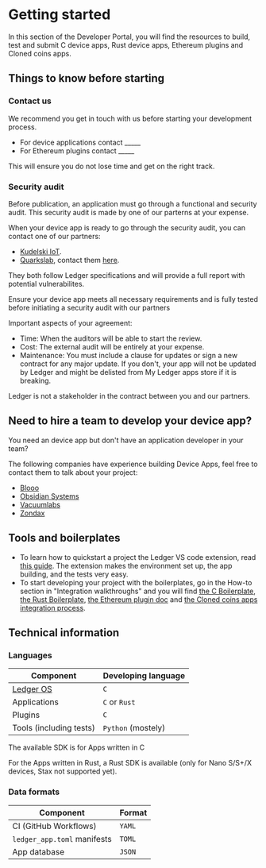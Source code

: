 
# Getting started

In this section of the Developer Portal, you will find the resources to build, test and submit C device apps, Rust device apps, Ethereum plugins and Cloned coins apps. 

## Things to know before starting

### Contact us 

We recommend you get in touch with us before starting your development process.
  - For device applications contact  _____
  - For Ethereum plugins contact _____

This will ensure you do not lose time and get on the right track.



### Security audit

Before publication, an application must go through a functional and security audit. This security audit is made by one of our parterns at your expense.

When your device app is ready to go through the security audit, you can contact one of our partners:

- [Kudelski IoT]( https://www.kudelski-iot.com/services-and-systems/ledger-security-audit).
- [Quarkslab](https://www.quarkslab.com/), contact them [here](mailto:qb_ledger@quarkslab.com).

They both follow Ledger specifications and will provide a full report with potential vulnerabilites.

<Callout type="info" emoji="ℹ️">
  Ensure your device app meets all necessary requirements and is fully tested before initiating a security audit with our partners
</Callout>

Important aspects of your agreement:
- Time: When the auditors will be able to start the review.
- Cost: The external audit will be entirely at your expense.
- Maintenance: You must include a clause for updates or sign a new contract for any major update. If you don't, your app will not be updated by Ledger and might be delisted from My Ledger apps store if it is breaking.

<Callout type="info" emoji="ℹ️">
  Ledger is not a stakeholder in the contract between you and our partners.
</Callout>

## Need to hire a team to develop your device app?

You need an device app but don't have an application developer in your team?

The following companies have experience building Device Apps, feel free to contact them to talk about your project:
- [Blooo](https://blooo.io/en/ledger-wallet-integration/)
- [Obsidian Systems](https://obsidian.systems/)
- [Vacuumlabs](https://vacuumlabs.com/ledger )
- [Zondax](https://zondax.ch/)

## Tools and boilerplates

- To learn how to quickstart a project the Ledger VS code extension, read [this guide](./beginner/vscode-extension). The extension makes the environment set up, the app building, and the tests very easy.
- To start developing your project with the boilerplates, go in the How-to section in "Integration walkthroughs" and you will find [the C Boilerplate](./integration/how-to/c-boilerplate), [the Rust Boilerplate](./integration/how-to/rust-boilerplate), [the Ethereum plugin doc](./integration/how-to/plugin) and [the Cloned coins apps integration process](./integration/how-to/clone).


## Technical information

### Languages

| Component               | Developing language |
| ----------------------- | ------------------- |
| [Ledger OS](./explanation/ledger-os/introduction) | `C` |
| Applications            | `C` or `Rust`       |
| Plugins                 | `C`                 |
| Tools (including tests) | `Python` (mostely)  |

The available SDK is for Apps written in C

For the Apps written in Rust, a Rust SDK is available (only for Nano S/S+/X devices, Stax not supported yet).

### Data formats

| Component                   | Format   |
| --------------------------- | -------- |
| CI (GitHub Workflows)       | `YAML`   |
| `ledger_app.toml` manifests | `TOML`   |
| App database                | `JSON`   |





